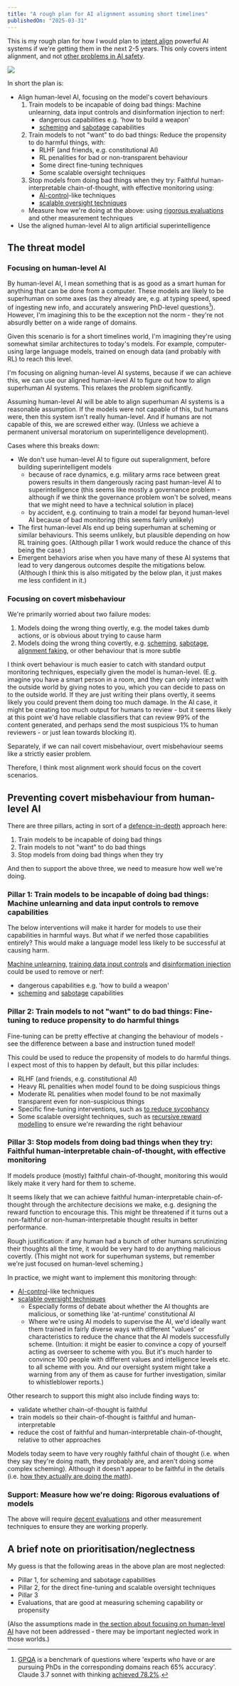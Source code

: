 ```yaml
---
title: "A rough plan for AI alignment assuming short timelines"
publishedOn: "2025-03-31"
---
```


This is my rough plan for how I would plan to [intent align](https://aisafetyfundamentals.com/blog/what-is-ai-alignment/) powerful AI systems if we're getting them in the next 2-5 years. This only covers intent alignment, and not [other problems in AI safety](https://adamjones.me/blog/alignment-is-not-all-you-need/).

![](../../images/blog/rough-alignment-plan-early-2025/alignment-plan.svg)

In short the plan is:
- Align human-level AI, focusing on the model's covert behaviours
    1. Train models to be incapable of doing bad things: Machine unlearning, data input controls and disinformation injection to nerf:
        - dangerous capabilities e.g. 'how to build a weapon'
        - [scheming](https://static1.squarespace.com/static/6593e7097565990e65c886fd/t/6751eb240ed3821a0161b45b/1733421863119/in_context_scheming_reasoning_paper.pdf) and [sabotage](https://arxiv.org/pdf/2410.21514) capabilities
    2. Train models to not "want" to do bad things: Reduce the propensity to do harmful things, with:
        - RLHF (and friends, e.g. constitutional AI)
        - RL penalities for bad or non-transparent behaviour
        - Some direct fine-tuning techniques
        - Some scalable oversight techniques
    3. Stop models from doing bad things when they try: Faithful human-interpretable chain-of-thought, with effective monitoring using:
        - [AI-control](https://arxiv.org/pdf/2312.06942)-like techniques
        - [scalable oversight techniques](https://aisafetyfundamentals.com/blog/scalable-oversight-intro/)
    - Measure how we're doing at the above: using [rigorous evaluations](https://www.apolloresearch.ai/blog/we-need-a-science-of-evals) and other measurement techniques
- Use the aligned human-level AI to align artificial superintelligence

## The threat model

### Focusing on human-level AI

By human-level AI, I mean something that is as good as a smart human for anything that can be done from a computer. These models are likely to be superhuman on some axes (as they already are, e.g. at typing speed, speed of ingesting new info, and accurately answering PhD-level questions[^1]). However, I'm imagining this to be the exception not the norm - they're not absurdly better on a wide range of domains.

Given this scenario is for a short timelines world, I'm imagining they're using somewhat similar architectures to today's models. For example, computer-using large language models, trained on enough data (and probably with RL) to reach this level.

I'm focusing on aligning human-level AI systems, because if we can achieve this, we can use our aligned human-level AI to figure out how to align superhuman AI systems. This relaxes the problem significantly.

Assuming human-level AI will be able to align superhuman AI systems is a reasonable assumption. If the models were not capable of this, but humans were, then this system isn't really human-level. And if humans are not capable of this, we are screwed either way. (Unless we achieve a permanent universal moratorium on superintelligence development).

Cases where this breaks down:
- We don't use human-level AI to figure out superalignment, before building superintelligent models
    - because of race dynamics, e.g. military arms race between great powers results in them dangerously racing past human-level AI to superintelligence (this seems like mostly a governance problem - although if we think the governance problem won't be solved, means that we might need to have a technical solution in place)
    - by accident, e.g. continuing to train a model far beyond human-level AI because of bad monitoring (this seems fairly unlikely)
- The first human-level AIs end up being superhuman at scheming or similar behaviours. This seems unlikely, but plausible depending on how RL training goes. (Although pillar 1 work would reduce the chance of this being the case.)
- Emergent behaviors arise when you have many of these AI systems that lead to very dangerous outcomes despite the mitigations below. (Although I think this is also mitigated by the below plan, it just makes me less confident in it.)

### Focusing on covert misbehaviour

We're primarily worried about two failure modes:
1. Models doing the wrong thing overtly, e.g. the model takes dumb actions, or is obvious about trying to cause harm
2. Models doing the wrong thing covertly, e.g. [scheming](https://static1.squarespace.com/static/6593e7097565990e65c886fd/t/6751eb240ed3821a0161b45b/1733421863119/in_context_scheming_reasoning_paper.pdf), [sabotage](https://arxiv.org/pdf/2410.21514), [alignment faking](https://arxiv.org/pdf/2412.14093), or other behaviour that is more subtle

I think overt behaviour is much easier to catch with standard output monitoring techniques, especially given the model is human-level. (E.g. imagine you have a smart person in a room, and they can only interact with the outside world by giving notes to you, which you can decide to pass on to the outside world. If they are just writing their plans overtly, it seems likely you could prevent them doing too much damage. In the AI case, it might be creating too much output for humans to review - but it seems likely at this point we'd have reliable classifiers that can review 99% of the content generated, and perhaps send the most suspicious 1% to human reviewers - or just lean towards blocking it).

Separately, if we can nail covert misbehaviour, overt misbehaviour seems like a strictly easier problem.

Therefore, I think most alignment work should focus on the covert scenarios.

## Preventing covert misbehaviour from human-level AI

There are three pillars, acting in sort of a [defence-in-depth](https://en.wikipedia.org/wiki/Defense_in_depth_(computing)) approach here:
1. Train models to be incapable of doing bad things
2. Train models to not "want" to do bad things
3. Stop models from doing bad things when they try

And then to support the above three, we need to measure how well we're doing.

### Pillar 1: Train models to be incapable of doing bad things: Machine unlearning and data input controls to remove capabilities

The below interventions will make it harder for models to use their capabilities in harmful ways. But what if we nerfed those capabilities entirely? This would make a language model less likely to be successful at causing harm.

[Machine unlearning](https://arxiv.org/pdf/2403.03218), [training data input controls](https://adamjones.me/blog/ai-regulator-toolbox/#data-input-controls) and [disinformation injection](https://drive.google.com/file/d/1uFW9b6CT9L-QX930nHuaDqUHpKFVwj26/view) could be used to remove or nerf:
- dangerous capabilities e.g. 'how to build a weapon'
- [scheming](https://static1.squarespace.com/static/6593e7097565990e65c886fd/t/6751eb240ed3821a0161b45b/1733421863119/in_context_scheming_reasoning_paper.pdf) and [sabotage](https://arxiv.org/pdf/2410.21514) capabilities

### Pillar 2: Train models to not "want" to do bad things: Fine-tuning to reduce propensity to do harmful things

Fine-tuning can be pretty effective at changing the behaviour of models - see the difference between a base and instruction tuned model!

This could be used to reduce the propensity of models to do harmful things. I expect most of this to happen by default, but this pillar includes:
- RLHF (and friends, e.g. constitutional AI)
- Heavy RL penalities when model found to be doing suspicious things
- Moderate RL penalities when model found to be not maximally transparent even for non-suspicious things
- Specific fine-tuning interventions, such as [to reduce sycophancy](https://arxiv.org/pdf/2308.03958)
- Some scalable oversight techniques, such as [recursive reward modelling](https://arxiv.org/pdf/1811.07871) to ensure we're rewarding the right behaviour

### Pillar 3: Stop models from doing bad things when they try: Faithful human-interpretable chain-of-thought, with effective monitoring

If models produce (mostly) faithful chain-of-thought, monitoring this would likely make it very hard for them to scheme.

It seems likely that we can achieve faithful human-interpretable chain-of-thought through the architecture decisions we make, e.g. designing the reward function to encourage this. This might be threatened if it turns out a non-faithful or non-human-interpretable thought results in better performance.

Rough justification: if any human had a bunch of other humans scrutinizing their thoughts all the time, it would be very hard to do anything malicious covertly. (This might not work for superhuman systems, but remember we're just focused on human-level scheming.)

In practice, we might want to implement this monitoring through:

- [AI-control](https://arxiv.org/pdf/2312.06942)-like techniques
- [scalable oversight techniques](https://aisafetyfundamentals.com/blog/scalable-oversight-intro/)
    - Especially forms of debate about whether the AI thoughts are malicious, or something like 'at-runtime' constitutional AI
    - Where we're using AI models to supervise the AI, we'd ideally want them trained in fairly diverse ways with different "values" or characteristics to reduce the chance that the AI models successfully scheme. (Intuition: it might be easier to convince a copy of yourself acting as overseer to scheme with you. But it's much harder to convince 100 people with different values and intelligence levels etc. to all scheme with you. And our oversight system might take a warning from any of them as cause for further investigation, similar to whistleblower reports.)

Other research to support this might also include finding ways to:
- validate whether chain-of-thought is faithful
- train models so their chain-of-thought is faithful and human-interpretable
- reduce the cost of faithful and human-interpretable chain-of-thought, relative to other approaches

Models today seem to have very roughly faithful chain of thought (i.e. when they say they're doing math, they probably are, and aren't doing some complex scheming). Although it doesn't appear to be faithful in the details (i.e. [how they actually are doing the math](https://www.anthropic.com/research/tracing-thoughts-language-model#mental-math)).

### Support: Measure how we're doing: Rigorous evaluations of models

The above will require [decent evaluations](https://www.apolloresearch.ai/blog/we-need-a-science-of-evals) and other measurement techniques to ensure they are working properly.

## A brief note on prioritisation/neglectness

My guess is that the following areas in the above plan are most neglected:
- Pillar 1, for scheming and sabotage capabilities
- Pillar 2, for the direct fine-tuning and scalable oversight techniques
- Pillar 3
- Evaluations, that are good at measuring scheming capability or propensity

(Also the assumptions made in [the section about focusing on human-level AI](#focusing-on-human-level-ai) have not been addressed - there may be important neglected work in those worlds.)

[^1]: [GPQA](https://arxiv.org/abs/2311.12022) is a benchmark of questions where 'experts who have or are pursuing PhDs in the corresponding domains reach 65% accuracy'. Claude 3.7 sonnet with thinking [achieved 78.2%](https://www.anthropic.com/news/claude-3-7-sonnet).
